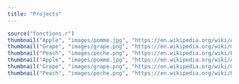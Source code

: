 ```yaml
---
title: "Projects"
---
```



```r
source("fonctions.r")
thumbnail("Apple", "images/pomme.jpg", "https://en.wikipedia.org/wiki/Apple")
thumbnail("Grape", "images/grape.png", "https://en.wikipedia.org/wiki/Grape")
thumbnail("Peach", "images/peche.png", "https://en.wikipedia.org/wiki/Peach")
thumbnail("Apple", "images/pomme.jpg", "https://en.wikipedia.org/wiki/Apple")
thumbnail("Grape", "images/grape.png", "https://en.wikipedia.org/wiki/Grape")
thumbnail("Peach", "images/peche.png", "https://en.wikipedia.org/wiki/Peach")
```